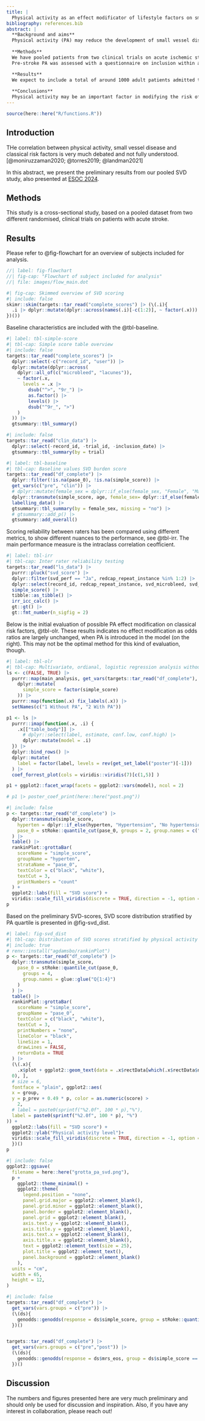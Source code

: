 ```yaml
---
title: |
  Physical activity as an effect modificator of lifestyle factors on small vessel deisease burden
bibliography: references.bib
abstract: |
  **Background and aims** 
  Physical activity (PA) may reduce the development of small vessel disease (SVD). The effect of physical activity and more classical vascular risk factors such as hypertension and diabetes in the development of SVD is debated, however. We aim to investigate the effect modification of physical activity on traditional vascular risk factors and the burden of small vessel disease among acute ischemic stroke patients.
  
  **Methods**
  We have pooled patients from two clinical trials on acute ischemic stroke treatment. The main outcome is an ordinal scale score of quantified MR biomarkers of small vessel disease (SVD) burden based on visually assessed acute stroke scans (T2* or SWI and FLAIR sequences). Biomarkers includes microbleeds, old lacunar infarcts, superficial siderosis, white matter hyperintensities and atrophy. Covariates includes age, sex, pre-stroke physical activity, diabetes, hypertension, atrial fibrillation and previous cardiovascular diseases. 
  Pre-stroke PA was assessed with a questionnaire on inclusion within a few days after stroke onset. Data will be analyzed using bivariate and multivariate linear regression analysis.

  **Results**
  We expect to include a total of around 1000 adult patients admitted to the comprehensive stroke centre at Aarhus University Hospital between 2013-2022. Preliminary results will be presented at ESOC 2024.
  
  **Conclusions**
  Physical activity may be an important factor in modifying the risk of SVD development in stroke patients.
---
```


```r
source(here::here("R/functions.R"))
```

## Introduction

THe correlation between physical activity, small vessel disease and classical risk factors is very much debated and not fully understood.[@moniruzzaman2020; @torres2019; @landman2021]

In this abstract, we present the preliminary results from our pooled SVD study, also presented at [ESOC 2024](https://apps.congrex.com/esoc2024/en-GB/pag/presentation/362937).

## Methods

This study is a cross-sectional study, based on a pooled dataset from two different randomised, clinical trials on patients with acute stroke.

## Results

Please refer to @fig-flowchart for an overview of subjects included for analysis.

<!-- ```{dot} -->

<!-- //| label: fig-flowchart_scores -->

<!-- //| fig-cap: "Flowchart of subject included for analysis" -->

<!-- //| include: false -->

<!-- //| file: images/flow.dot -->

<!-- ``` -->

```dot
//| label: fig-flowchart
//| fig-cap: "Flowchart of subject included for analysis"
//| file: images/flow_main.dot
```




```r
#| fig-cap: Skimmed overview of SVD scoring
#| include: false
skimr::skim(targets::tar_read("complete_scores") |> (\(.i){
  .i |> dplyr::mutate(dplyr::across(names(.i)[-c(1:2)], ~ factor(.x)))
})())
```

Baseline characteristics are included with the @tbl-baseline.

```r
#| label: tbl-simple-score
#| tbl-cap: Simple score table overview
#| include: false
targets::tar_read("complete_scores") |>
  dplyr::select(-c("record_id", "user")) |>
  dplyr::mutate(dplyr::across(
    dplyr::all_of(c("microbleed", "lacunes")),
    ~ factor(.x,
      levels = .x |>
        dsub("^>", "9r_") |>
        as.factor() |>
        levels() |>
        dsub("^9r_", ">")
    )
  )) |>
  gtsummary::tbl_summary()
```

```r
#| include: false
targets::tar_read("clin_data") |>
  dplyr::select(-record_id, -trial_id, -inclusion_date) |>
  gtsummary::tbl_summary(by = trial)
```

```r
#| label: tbl-baseline
#| tbl-cap: Baseline values SVD burden score
targets::tar_read("df_complete") |>
  dplyr::filter(!is.na(pase_0), !is.na(simple_score)) |>
  get_vars(c("pre", "clin")) |>
  # dplyr::mutate(female_sex = dplyr::if_else(female_sex, "Female", "Male")) |>
  dplyr::transmute(simple_score, age, female_sex= dplyr::if_else(female_sex, "Female", "Male"), nihss, tpa, evt, pase_0, alone) |>
  labelling_data() |>
  gtsummary::tbl_summary(by = female_sex, missing = "no") |>
  # gtsummary::add_p() |>
  gtsummary::add_overall()
```

Scoring reliability between raters has been compared using different metrics, to show different nuances to the performance, see @tbl-irr. The main performance measure is the intraclass correlation ceofficient.

```r
#| label: tbl-irr
#| tbl-cap: Inter rater reliability testing
targets::tar_read("ls_data") |>
  purrr::pluck("svd_score") |>
  dplyr::filter(svd_perf == "Ja", redcap_repeat_instance %in% 1:2) |>
  dplyr::select(record_id, redcap_repeat_instance, svd_microbleed, svd_lacunes, svd_wmh, svd_atrophy) |>
  simple_score() |>
  tibble::as_tibble() |>
  irr_icc_calc() |>
  gt::gt() |>
  gt::fmt_number(n_sigfig = 2)
```

Below is the initial evaluation of possible PA effect modification on classical risk factors, @tbl-olr. These results indicates no effect modification as odds ratios are largely unchanged, when PA is introduced in the model (on the right). This may not be the optimal method for this kind of evaluation, though.

```r
#| label: tbl-olr
#| tbl-cap: Multivariate, ordianal, logistic regression analysis without and with PASE score included
ls <- c(FALSE, TRUE) |>
  purrr::map(main_analysis, get_vars(targets::tar_read("df_complete"), vars.groups = "poster") |>
    dplyr::mutate(
      simple_score = factor(simple_score)
    )) |>
  purrr::map(function(.x) fix_labels(.x)) |>
  setNames(c("1 Without PA", "2 With PA"))

p1 <- ls |>
  purrr::imap(function(.x, .i) {
    .x[["table_body"]] |>
      # dplyr::select(label, estimate, conf.low, conf.high) |>
      dplyr::mutate(model = .i)
  }) |>
  dplyr::bind_rows() |>
  dplyr::mutate(
    label = factor(label, levels = rev(get_set_label("poster")[-1]))
  ) |> 
  coef_forrest_plot(cols = viridis::viridis(7)[c(1,5)] )

p1 + ggplot2::facet_wrap(facets = ggplot2::vars(model), ncol = 2)

# p1 |> poster_coef_print(here::here("post.png"))
```

```r
#| include: false
p <- targets::tar_read("df_complete") |>
  dplyr::transmute(simple_score,
    hyperten = dplyr::if_else(hyperten, "Hypertension", "No hypertension"),
    pase_0 = stRoke::quantile_cut(pase_0, groups = 2, group.names = c("Low PA level", "High PA level"))
  ) |>
  table() |>
  rankinPlot::grottaBar(
    scoreName = "simple_score",
    groupName = "hyperten",
    strataName = "pase_0",
    textColor = c("black", "white"),
    textCut = 3,
    printNumbers = "count"
  ) +
  ggplot2::labs(fill = "SVD score") +
  viridis::scale_fill_viridis(discrete = TRUE, direction = -1, option = "viridis")
p
```

Based on the preliminary SVD-scores, SVD score distribution stratified by PA quartile is presented in @fig-svd_dist.

```r
#| label: fig-svd_dist
#| tbl-cap: Distribution of SVD scores stratified by physical activity quartile
#| include: true
# renv::install("agdamsbo/rankinPlot")
p <- targets::tar_read("df_complete") |>
  dplyr::transmute(simple_score,
    pase_0 = stRoke::quantile_cut(pase_0,
      groups = 4,
      group.names = glue::glue("Q{1:4}")
    )
  ) |>
  table() |>
  rankinPlot::grottaBar(
    scoreName = "simple_score",
    groupName = "pase_0",
    textColor = c("black", "white"),
    textCut = 3,
    printNumbers = "none",
    lineColor = "black",
    lineSize = 1,
    drawLines = FALSE,
    returnData = TRUE
  ) |>
  (\(.x){
    .x$plot + ggplot2::geom_text(data = .x$rectData[which(.x$rectData$n >
  0), ],
  # size = 6,
  fontface = "plain", ggplot2::aes(
  x = group,
  y = p_prev + 0.49 * p, color = as.numeric(score) >
    2,
  # label = paste0(sprintf("%2.0f", 100 * p),"%"),
  label = paste0(sprintf("%2.0f", 100 * p), "%")
)) +
  ggplot2::labs(fill = "SVD score") +
  ggplot2::ylab("Physical activity level")+
  viridis::scale_fill_viridis(discrete = TRUE, direction = -1, option = "D")
  })()
p
```

```r
#| include: false
ggplot2::ggsave(
  filename = here::here("grotta_pa_svd.png"),
  p +
    ggplot2::theme_minimal() +
    ggplot2::theme(
      legend.position = "none",
      panel.grid.major = ggplot2::element_blank(),
      panel.grid.minor = ggplot2::element_blank(),
      panel.border = ggplot2::element_blank(),
      panel.grid = ggplot2::element_blank(),
      axis.text.y = ggplot2::element_blank(),
      axis.title.y = ggplot2::element_blank(),
      axis.text.x = ggplot2::element_blank(),
      axis.title.x = ggplot2::element_blank(),
      text = ggplot2::element_text(size = 25),
      plot.title = ggplot2::element_text(),
      panel.background = ggplot2::element_blank()
    ),
  units = "cm",
  width = 65,
  height = 12,
)
```

```r
#| include: false
targets::tar_read("df_complete") |>
  get_vars(vars.groups = c("pre")) |>
  (\(ds){
    genodds::genodds(response = ds$simple_score, group = stRoke::quantile_cut(ds$pase_0, groups = 2, group.names = c("low", "high")), strata = ds$diabetes)
  })()


targets::tar_read("df_complete") |>
  get_vars(vars.groups = c("pre","post")) |>
  (\(ds){
    genodds::genodds(response = ds$mrs_eos, group = ds$simple_score == 0, strata = ds$active_treatment)
  })()

```

## Discussion

The numbers and figures presented here are very much preliminary and should only be used for discussion and inspiration. Also, if you have any interest in collaboration, please reach out!
